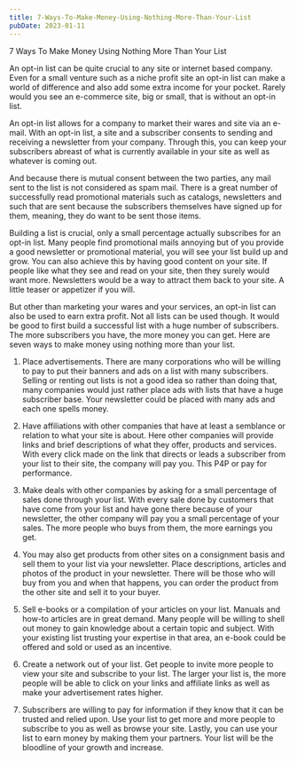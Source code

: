 ```yaml
---
title: 7-Ways-To-Make-Money-Using-Nothing-More-Than-Your-List
pubDate: 2023-01-11
---
```


7 Ways To Make Money Using Nothing More Than Your List

An opt-in list can be quite crucial to any site or internet based company. Even for a small venture such as a niche profit site an opt-in list can make a world of difference and also add some extra income for your pocket. Rarely would you see an e-commerce site, big or small, that is without an opt-in list.

An opt-in list allows for a company to market their wares and site via an e-mail. With an opt-in list, a site and a subscriber consents to sending and receiving a newsletter from your company. Through this, you can keep your subscribers abreast of what is currently available in your site as well as whatever is coming out. 

And because there is mutual consent between the two parties, any mail sent to the list is not considered as spam mail. There is a great number of successfully read promotional materials such as catalogs, newsletters and such that are sent because the subscribers themselves have signed up for them, meaning, they do want to be sent those items. 

Building a list is crucial, only a small percentage actually subscribes for an opt-in list. Many people find promotional mails annoying but of you provide a good newsletter or promotional material,  you will see your list build up and grow. You can also achieve this by having good content on your site. If people like what they see and read on your site, then they surely would want more. Newsletters would be a way to attract them back to your site. A little teaser or appetizer if you will. 

But other than marketing your wares and your services, an opt-in list can also be used to earn extra profit. Not all lists can be used though. It would be good to first build a successful list with a huge number of subscribers. The more subscribers you have, the more money you can get. Here are seven ways to make money using nothing more than your list.

1) Place advertisements. There are many corporations who will be willing to pay to put their banners and ads on a list with many subscribers. Selling or renting out lists is not a good idea so rather than doing that, many companies would just rather place ads with lists that have a huge subscriber base. Your newsletter could be placed with many ads and each one spells money.

2) Have affiliations with other companies that have at least a semblance or relation to what your site is about. Here other companies will provide links and brief descriptions of what they offer, products and services. With every click made on the link that directs or leads a subscriber from your list to their site, the company will pay you. This P4P or pay for performance. 

3) Make deals with other companies by asking for a small percentage of sales done through your list. With every sale done by customers that have come from your list and have gone there because of your newsletter, the other company will pay you a small percentage of your sales. The more people who buys from them, the more earnings you get.

4) You may also get products from other sites on a consignment basis and sell them to your list via  your newsletter. Place descriptions, articles and photos of the product in your newsletter. There will be those who will buy from you and when that happens, you can order the product from the other site and sell it to your buyer.

5) Sell e-books or a compilation of your articles on your list. Manuals and how-to articles are in great demand. Many people will be willing to shell out money to gain knowledge about a certain topic and subject. With your existing list trusting your expertise in that area, an e-book could be offered and sold or used as an incentive.

6) Create a network out of your list. Get people to invite more people to view your site and subscribe to your list. The larger your list is, the more people will be able to click on your links and affiliate links as well as make your advertisement rates higher. 

7) Subscribers are willing to pay for information if they know that it can be trusted and relied upon. Use your list to get more and more people to subscribe to you as well as browse your site. Lastly, you can use your list to earn money by making them your partners. Your list will be the bloodline of your growth and increase.